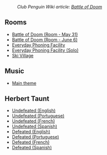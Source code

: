 :''Club Penguin Wiki article: [[clubpenguinwiki:Battle of Doom|Battle of Doom]]''

==Rooms==
*[[Media:BattleofDoomParty.swf|Battle of Doom (Room - May 31)]]
*[[Media:BattleofDoomParty2.swf|Battle of Doom (Room - June 6)]]
*[[Media:BattleofDoomAgentlobbymulti.swf|Everyday Phoning Facility]]
*[[Media:BattleofDoomAgentlobbysolo.swf|Everyday Phoning Facility (Solo)]]
*[[Media:BattleofDoomVillage.swf|Ski Village]]

==Music==
*[[Media:Music125.swf|Main theme]]

==Herbert Taunt==
*[[Media:ENBattleofDoomHerbertTaunt.swf|Undefeated (English)]]
*[[Media:PTBattleofDoomHerbertTaunt.swf|Undefeated (Portuguese)]]
*[[Media:FRBattleofDoomHerbertTaunt.swf|Undefeated (French)]]
*[[Media:ESBattleofDoomHerbertTaunt.swf|Undefeated (Spanish)]]
*[[Media:ENBattleofDoomHerbertTaunt2.swf|Defeated (English)]]
*[[Media:PTBattleofDoomHerbertTaunt2.swf|Defeated (Portuguese)]]
*[[Media:FRBattleofDoomHerbertTaunt2.swf|Defeated (French)]]
*[[Media:ESBattleofDoomHerbertTaunt2.swf|Defeated (Spanish)]]